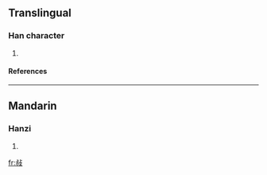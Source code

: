 ==Translingual==
===Han character===
{{Han char|rn=66|rad=攴|as=06|sn=10|four=2194<sub>7</sub>|canj=卜火卜水 (YFYE)}}
# {{defn|Han|sort=攴06}}
====References====
{{Han ref|kx=0470.270|dkj=13192|dj=0821.050|hdz=21455.170|uh=654A|ud=25930|bh=D1CD|bd=53709}}

----
==Mandarin==
===Hanzi===
{{cmn-hanzi|pin=[[chù]] ([[chu4]])|wg=ch'u<sup>4</sup>}}
# {{defn|Mandarin}}

[[fr:敊]]